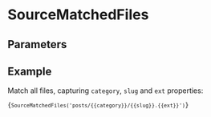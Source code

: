 # SourceMatchedFiles

<Doc />
<Proc />

## Parameters

<Params />

## Example

Match all files, capturing `category`, `slug` and `ext` properties:

<Code language="javascript">{`SourceMatchedFiles('posts/{{category}}/{{slug}}.{{ext}}')`}</Code>
